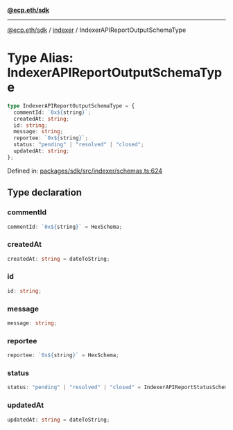 [**@ecp.eth/sdk**](../../index.mdx)

***

[@ecp.eth/sdk](/sdk-reference/index.mdx) / [indexer](/sdk-reference/indexer/index.mdx) / IndexerAPIReportOutputSchemaType

# Type Alias: IndexerAPIReportOutputSchemaType

```ts
type IndexerAPIReportOutputSchemaType = {
  commentId: `0x${string}`;
  createdAt: string;
  id: string;
  message: string;
  reportee: `0x${string}`;
  status: "pending" | "resolved" | "closed";
  updatedAt: string;
};
```

Defined in: [packages/sdk/src/indexer/schemas.ts:624](https://github.com/ecp-eth/comments-monorepo/blob/main/packages/sdk/src/indexer/schemas.ts#L624)

## Type declaration

### commentId

```ts
commentId: `0x${string}` = HexSchema;
```

### createdAt

```ts
createdAt: string = dateToString;
```

### id

```ts
id: string;
```

### message

```ts
message: string;
```

### reportee

```ts
reportee: `0x${string}` = HexSchema;
```

### status

```ts
status: "pending" | "resolved" | "closed" = IndexerAPIReportStatusSchema;
```

### updatedAt

```ts
updatedAt: string = dateToString;
```
